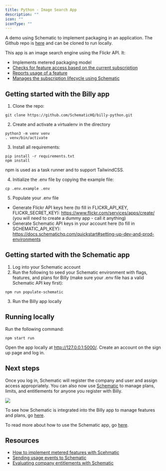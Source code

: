 ```yaml
---
title: Python - Image Search App
description: ""
icon: ""
iconType: ""
---
```


A demo using Schematic to implement packaging in an application. The Github repo is [here](https://github.com/SchematicHQ/billy-python) and can be cloned to run locally.

This app is an image search engine using the Flickr API. It:
- Implements metered packaging model
- [Checks for feature access based on the current subscription](https://github.com/SchematicHQ/billy-python/blob/e03d3bb35b87925eb4151842894b784585330d77/vendors/schematic_python.py#L24)
- [Reports usage of a feature](https://github.com/SchematicHQ/billy-python/blob/e03d3bb35b87925eb4151842894b784585330d77/vendors/schematic_python.py#L132)
- [Manages the subscription lifecycle using Schematic](https://github.com/SchematicHQ/billy-python/blob/e03d3bb35b87925eb4151842894b784585330d77/main.py#L96)

## Getting started with the Billy app

1. Clone the repo:

```
git clone https://github.com/SchematicHQ/billy-python.git
```

2. Create and activate a virtualenv in the directory

```
python3 -m venv venv
. venv/bin/activate
```

3. Install all requirements:

```
pip install -r requirements.txt
npm install
```

npm is used as a task runner and to support TailwindCSS.

4. Initialize the .env file by copying the example file:

```
cp .env.example .env
```

5. Populate your .env file
- Generate Flickr API keys here (to fill in FLICKR_API_KEY, FLICKR_SECRET_KEY): https://www.flickr.com/services/apps/create/ (you will need to create a dummy app - call it anything)
- Generate Schematic API keys in your account here (to fill in SCHEMATIC_API_KEY): https://docs.schematichq.com/quickstart#setting-up-dev-and-prod-environments

## Getting started with the Schematic app

1. Log into your Schematic account
2. Run the following to seed your Schematic environment with flags, features, and plans for Billy (make sure your .env file has a valid Schematic API key first):

```
npm run populate-schematic
```

3. Run the Billy app locally

## Running locally

Run the following command:

```
npm start run
```

Open the app locally at http://127.0.0.1:5000/. Create an account on the sign up page and log in.

## Next steps

Once you log in, Schematic will register the company and user and assign access appropriately. You can also now use [Schematic](https://app.schematichq.com/) to manage plans, limits, and entitlements for anyone you register with Billy.

<img
src="/images/sample_python_screenshot.png"
/>

To see how Schematic is integrated into the Billy app to manage features and plans, go [here](https://github.com/SchematicHQ/billy-python/blob/main/vendors/schematic_python.py).

To read more about how to use the Schematic app, go [here](https://docs.schematichq.com/).

## Resources

- [How to implement metered features with Scehmatic](https://github.com/SchematicHQ/billy-python/blob/e03d3bb35b87925eb4151842894b784585330d77/main.py#L96)
- [Sending usage events to Schematic](https://docs.schematichq.com/quickstart#sending-track-and-identify-calls)
- [Evaluating company entitlements with Schematic](https://docs.schematichq.com/quickstart#evaluating-entitlements)